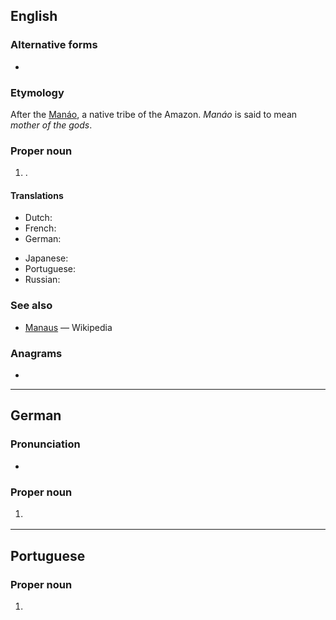 {{also|manaus}}
==English==

===Alternative forms===
* {{l|en|Manáos}} {{qual|dated}}

===Etymology===
After the [[Manáo]], a native {{der|en|arw|-}} tribe of the Amazon. ''Manáo'' is said to mean ''mother of the gods''.

===Proper noun===
{{en-proper noun}}

# {{place|en|municipality/state capital|s/Amazonas|c/Brazil}}.

====Translations====
{{trans-top|capital of Amazonas}}
* Dutch: {{t+|nl|Manaus|n}}
* French: {{t|fr|Manaos}}
* German: {{t+|de|Manaus}}
{{trans-mid}}
* Japanese: {{t|ja|マナウス|tr=Manausu}}
* Portuguese: {{t+|pt|Manaus}}
* Russian: {{t|ru|Мана́ус}}
{{trans-bottom}}

===See also===
* [[w:Manaus|Manaus]] — Wikipedia

===Anagrams===
* {{anagrams|en|a=aamnsu|Amanus|Aumans|Sumana|Umanas|namasu|samanu}}

----

==German==

===Pronunciation===
* {{IPA|de|/maˈnaː.ʊs/|/maˈnaʊ̯s/}}

===Proper noun===
{{de-proper noun|n|Manaus'}}

# {{l|en|Manaus}} {{gloss|city in Brazil}}

----

==Portuguese==

===Proper noun===
{{pt-proper noun}}

# {{place|pt|municipality/state capital|s/Amazonas|c/Brazil|t1=Manaus}}